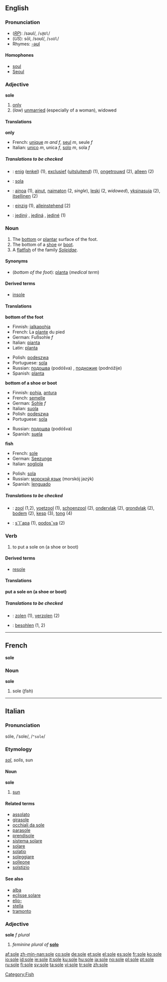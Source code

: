 ==English==

===Pronunciation===
*(''[[RP]]''): /səʊl/, /<tt>s@Ul</tt>/
*(''US''): sōl, /soʊl/, /<tt>soUl</tt>/
*Rhymes: [[Rhymes:English:-əʊl|-əʊl]]

====Homophones====
*[[soul]]
*[[Seoul]]

===Adjective===
'''sole''' {{notcomp}}

#[[only]]
#(''law'') [[unmarried]] (especially of a woman), widowed

====Translations====
'''only'''

*French: [[unique#French|unique]] ''m and f'', [[seul]] ''m'', seule ''f''
*Italian: [[unico#Italian|unico]] ''m'', unica ''f'', [[solo#Italian|solo]] ''m'', sola ''f''

=====Translations to be checked=====
<!--Remove this section once all of the translations below have been moved into the tables above.-->
{{checktrans}}
*{{ttbc|Dutch}}: [[enig]] ([[enkel]]) (1), [[exclusief]] ([[uitsluitend]]) (1), [[ongetrouwd]] (2), [[alleen]] (2)
*{{ttbc|Esperanto}}: [[sola]]
*{{ttbc|Finnish}}: [[ainoa]] (1), [[ainut]], [[naimaton]] (2, ''single''), [[leski]] (2, ''widowed''), [[yksinasuja]] (2), [[itsellinen]] (2)
*{{ttbc|German}}: [[einzig]] (1), [[alleinstehend]] [2]
*{{ttbc|Slovak}}: [[jediný]] {{m}}, [[jediná]] {{f}}, [[jediné]] {{n}} (1)

===Noun===
{{en-noun}}

#The [[bottom]] or [[plantar]] surface of the foot.
#The bottom of a [[shoe]] or [[boot]].
#A [[flatfish]] of the family ''[[Soleidae]]''.

====Synonyms====
*(''bottom of the foot''): [[planta]] (''medical term'')

====Derived terms====
*[[insole]]

====Translations====
'''bottom of the foot'''
{{top}}
*Finnish: [[jalkapohja]]
*French: La [[plante]] du pied {{f}}
*German: Fußsohle ''f''
*Italian: [[pianta]] {{f}}
*Latin: [[planta#Latin|planta]]
{{mid}}
*Polish: [[podeszwa]] {{f}}
*Portuguese: [[sola]] {{f}}
*Russian: [[подошва]] (podóšva) {{f}}, [[подножие]] (podnóžije) {{n}}
*Spanish: [[planta]] {{f}}
{{bottom}}

'''bottom of a shoe or boot'''
{{top}}
*Finnish: [[pohja]], [[antura]]
*French: [[semelle]] {{f}}
*German: [[Sohle]] ''f''
*Italian: [[suola]] {{f}}
*Polish: [[podeszwa]] {{f}}
*Portuguese: [[sola]] {{f}}
{{mid}}
*Russian: [[подошва]] (podóšva) {{f}}
*Spanish: [[suela]] {{f}}
{{bottom}}

'''fish'''
{{top}}
*French: [[sole#French|sole]] {{f}}
*German: [[Seezunge]] {{f}}
*Italian: [[sogliola]] {{f}}
{{mid}}
*Polish: [[sola]] {{f}}
*Russian: [[морской язык]] (morskój jazýk)
*Spanish: [[lenguado]] {{m}}
{{bottom}}

=====Translations to be checked=====
<!--Remove this section once all of the translations below have been moved into the tables above.-->
{{checktrans}}
*{{ttbc|Dutch}}: [[zool]] {{m}} (1,2), [[voetzool]] {{m}} (1), [[schoenzool]] {{m}} (2), [[ondervlak]] {{n}} (2), [[grondvlak]] {{n}} (2), [[bodem]] {{m}} (2),  [[kesp]] {{f}} (3), [[tong]] {{f}} (4)
*{{ttbc|Slovak}}: [[sˇlˇapa]] {{f}} (1), [[podosˇva]] {{f}} (2)

===Verb===
{{en-verb|sol|ing}}

#{{transitive}} to put a sole on (a shoe or boot)
<!--# to change the sole of a shoe ------ um, no that would be [[resole]]?  -->

====Derived terms====
*[[resole]]

====Translations====
'''put a sole on (a shoe or boot)'''

=====Translations to be checked=====
<!--Remove this section once all of the translations below have been moved into the tables above.-->
{{checktrans}}
*{{ttbc|Dutch}}: [[zolen]] (1), [[verzolen]] (2)
*{{ttbc|German}}: [[besohlen]] (1, 2)

[[Category:Fish]]

----
==French==
'''sole''' {{f}}

===Noun===
'''sole'''

#sole (''fish'')

----
==Italian==
===Pronunciation===
sóle, /ˈsole/, /<tt>"sole</tt>/

===Etymology===
{{L.}} ''[[sol#Latin|sol]]'', ''solis'', sun

====Noun====
'''sole''' {{m}}

#[[sun]]

====Related terms====
*[[assolato]]
*[[girasole]]
*[[occhiali da sole]]
*[[parasole]]
*[[prendisole]]
*[[sistema solare]]
*[[solare]]
*[[solatio]]
*[[soleggiare]]
*[[solleone]]
*[[solstizio]]

====See also====
*[[alba]]
*[[eclisse solare]]
*[[elio-]]
*[[stella]]
*[[tramonto]]

===Adjective===
'''sole''' ''f plural''

#''feminine plural of'' '''[[solo#Italian|solo]]'''

[[af:sole]]
[[zh-min-nan:sole]]
[[co:sole]]
[[de:sole]]
[[et:sole]]
[[el:sole]]
[[es:sole]]
[[fr:sole]]
[[ko:sole]]
[[io:sole]]
[[id:sole]]
[[ie:sole]]
[[it:sole]]
[[ku:sole]]
[[hu:sole]]
[[ja:sole]]
[[no:sole]]
[[pl:sole]]
[[pt:sole]]
[[ru:sole]]
[[fi:sole]]
[[sv:sole]]
[[ta:sole]]
[[vi:sole]]
[[tr:sole]]
[[zh:sole]]